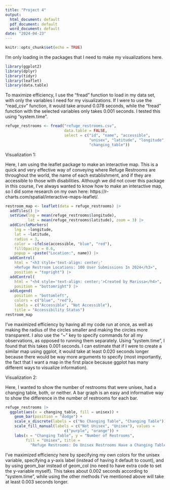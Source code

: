 ```yaml
---
title: "Project 4"
output:
  html_document: default
  pdf_document: default
  word_document: default
date: "2024-04-23"
---
```


```r
knitr::opts_chunk$set(echo = TRUE)
```

I'm only loading in the packages that I need to make my visualizations here.
```r
library(ggplot2)
library(dplyr)     
library(tidyr)     
library(leaflet)
library(data.table)
```

To maximize efficiency, I use the "fread" function to load in my data set, with only the variables I need for my visualizations. If I were to use the "read_csv" function, it would take around 0.078 seconds, while the "fread" function with the selected variables only takes 0.001 seconds. I tested this using "system.time".

```r
refuge_restrooms <- fread("refuge_restrooms.csv",
                          data.table = FALSE,
                          select = c("id", "name", "accessible",
                                     "unisex", "latitude", "longitude",
                                     "changing_table"))
```

Visualization 1:

Here, I am using the leaflet package to make an interactive map. This is a quick and very effective way of conveying where Refuge Restrooms are throughout the world, the name of each establishment, and if they are accessible to those with disabilities. Although we did not cover this package in this course, I've always wanted to know how to make an interactive map, so I did some research on my own here: https://r-charts.com/spatial/interactive-maps-leaflet/.

```r
restroom_map <- leaflet(data = refuge_restrooms) |>
  addTiles() |>
  setView(lng = mean(refuge_restrooms$longitude), 
          lat = mean(refuge_restrooms$latitude), zoom = 3) |>
  addCircleMarkers(
    lng = ~longitude,
    lat = ~latitude,
    radius = 3,  
    color = ~ifelse(accessible, "blue", "red"),  
    fillOpacity = 0.6,  
    popup = ~paste("Location:", name)) |>
  addControl(
    html = "<h3 style='text-align: center;'
    >Refuge Restroom Locations: 100 User Submissions In 2024</h3>",
    position = "topright") |>
  addControl(
    html = "<h4 style='text-align: center;'>Created by Marissa</h4>",
    position = "bottomright") |>
  addLegend(
    position = "bottomleft",
    colors = c("blue", "red"),
    labels = c("Accessible", "Not Accessible"),
    title = "Accessibility Status")
restroom_map
```
I've maximized efficiency by having all my code run at once, as well as making the radius of the circles smaller and making the circles more transparent. I also use the "~" key to specify commands for all my observations, as opposed to running them separately. Using "system.time", I found that this takes 0.001 seconds. I can estimate that if I were to create a similar map using ggplot, it would take at least 0.020 seconds longer because there would be way more arguments to specify (most importantly, the fact that I want a map in the first place because ggplot has many different ways to visualize information).

Visualization 2:

Here, I wanted to show the number of restrooms that were unisex, had a changing table, both, or neither. A bar graph is an easy and informative way to show the difference in the number of restrooms for each bar.

```r
refuge_restrooms |>
  ggplot(aes(x = changing_table, fill = unisex)) +
    geom_bar(position = "dodge") + 
    scale_x_discrete(labels = c("No Changing Table", "Changing Table")) +
    scale_fill_manual(labels = c("Not Unisex", "Unisex"), values =
                          c("purple", "orange")) + 
    labs(x = "Changing Table", y = "Number of Restrooms", 
         fill = "Unisex", title = 
           "Refuge Restrooms: Do Unisex Restrooms Have a Changing Table?") 
```

I've maximized efficiency here by specifying my own colors for the unisex variable, specifying a y-axis label (instead of having it default to count), and by using geom_bar instead of geom_col (no need to have extra code to set the y-variable myself). This takes about 0.002 seconds according to "system.time", while using the other methods I've mentioned above will take at least 0.003 seconds longer.